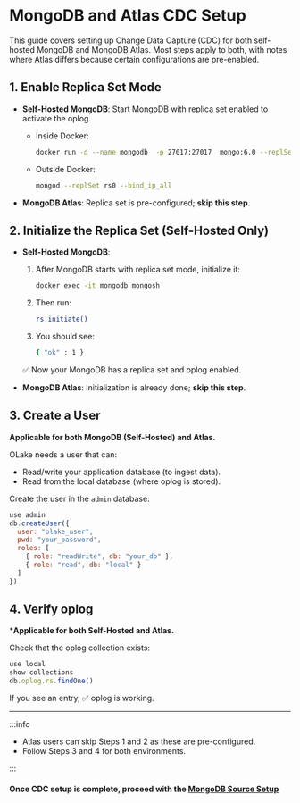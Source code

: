 # MongoDB and Atlas CDC Setup

This guide covers setting up Change Data Capture (CDC) for both self-hosted MongoDB and MongoDB Atlas. Most steps apply to both, with notes where Atlas differs because certain configurations are pre-enabled.

## 1. Enable Replica Set Mode

- **Self-Hosted MongoDB**: Start MongoDB with replica set enabled to activate the oplog.

  - Inside Docker:
  
    ```bash
    docker run -d --name mongodb  -p 27017:27017  mongo:6.0 --replSet rs0
    ```
  - Outside Docker:
  
    ```bash
    mongod --replSet rs0 --bind_ip_all
    ```

- **MongoDB Atlas**: Replica set is pre-configured; **skip this step**.

## 2. Initialize the Replica Set (Self-Hosted Only)

- **Self-Hosted MongoDB**: 
  1. After MongoDB starts with replica set mode, initialize it:
  
      ```bash
      docker exec -it mongodb mongosh
      ```
  2. Then run:
  
      ```bash
      rs.initiate()
      ```
  3. You should see:
  
      ```bash
      { "ok" : 1 }
      ```

  ✅ Now your MongoDB has a replica set and oplog enabled.

- **MongoDB Atlas**: Initialization is already done; **skip this step**.

## 3. Create a User


**Applicable for both MongoDB (Self-Hosted) and Atlas.**

OLake needs a user that can:  
- Read/write your application database (to ingest data).
- Read from the local database (where oplog is stored).

Create the user in the `admin` database:

```javascript
use admin
db.createUser({
  user: "olake_user",
  pwd: "your_password",
  roles: [
    { role: "readWrite", db: "your_db" },
    { role: "read", db: "local" }
  ]
})
```

## 4. Verify oplog

***Applicable for both Self-Hosted and Atlas.**

Check that the oplog collection exists:

```javascript
use local
show collections
db.oplog.rs.findOne()
```
If you see an entry, ✅ oplog is working. 

---


:::info
- Atlas users can skip Steps 1 and 2 as these are pre-configured.
- Follow Steps 3 and 4 for both environments.

:::

#### Once CDC setup is complete, proceed with the [MongoDB Source Setup](/docs/connectors/mongodb/index.mdx)